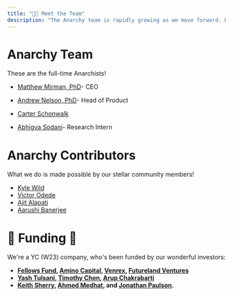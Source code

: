 ```yaml
---
title: "👩‍🔬 Meet the Team"
description: "The Anarchy team is rapidly growing as we move forward. Here is some information about who we are!"
---
```


# Anarchy Team
These are the full-time Anarchists!
- [Matthew Mirman, PhD](https://www.linkedin.com/in/matthewmirman/)- CEO
- [Andrew Nelson, PhD](https://www.linkedin.com/in/ajnelsnyc/)- Head of Product
- [Carter Schonwalk](https://www.linkedin.com/in/carter-schonwald-aa178132/)

- [Abhigya Sodani](https://www.linkedin.com/in/abhigya-sodani-405918160/)- Research Intern

# Anarchy Contributors
What we do is made possible by our stellar community members!
- [Kyle Wild](https://www.linkedin.com/in/kylewild/)
- [Victor Odede](https://www.linkedin.com/in/victor-odede-aaa907114/)
- [Ajit Alapati](https://www.linkedin.com/in/ajit-alapati/)	
- [Aarushi Banerjee](https://www.linkedin.com/in/ab99/)


# 🍼 Funding 🍼

We're a YC (W23) company, who's been funded by our wonderful investors:
- **[Fellows Fund](https://www.fellowsfundvc.com/), [Amino Capital](https://www.aminocapital.com/), [Venrex](https://www.venrex.partners/), [Futureland Ventures](https://www.futurelandventures.com/)**
- **[Yash Tulsani](https://www.linkedin.com/in/yash-tulsani/), [Timothy Chen](https://www.linkedin.com/in/timchen/), [Arup Chakrabarti](https://www.linkedin.com/in/arupchak/)**
- **[Keith Sherry](https://www.linkedin.com/in/keithtsherry/), [Ahmed Medhat](https://www.linkedin.com/in/ahmedmedhatm/), and [Jonathan Paulson](https://www.linkedin.com/in/jonathan-paulson-aa57203a/).**